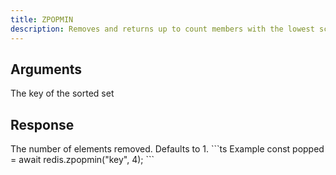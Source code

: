 ```yaml
---
title: ZPOPMIN
description: Removes and returns up to count members with the lowest scores in the sorted set stored at key.
---
```



## Arguments 

<ParamField body="key" type="string" required>
  The key of the sorted set
</ParamField>

## Response

<ResponseField body="count" type="integer">
    The number of elements removed. Defaults to 1.
</ResponseField>



<RequestExample>
```ts Example
const popped = await redis.zpopmin("key", 4);
```
</RequestExample>
